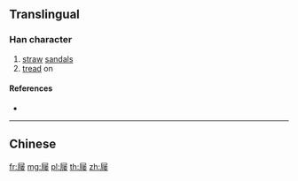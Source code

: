 {{also|屨}}
==Translingual==

===Han character===
{{Han char|rn=44|rad=尸|as=12|sn=15|four=|canj=SHOV,XSHOV|ids=⿸尸⿰彳娄}}

# [[straw]] [[sandal]]s
# [[tread]] on

====References====
* {{Han ref|kx=0303.461|hdz=20980.050|uh=5C66|ud=23654}}

----

==Chinese==
{{zh-see|屨}}

[[fr:屦]]
[[mg:屦]]
[[pl:屦]]
[[th:屦]]
[[zh:屦]]